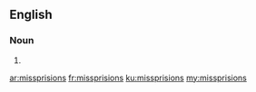 ==English==

===Noun===
{{head|en|plural}}

# {{plural of|missprision|lang=en|nocat=1}}

[[ar:missprisions]]
[[fr:missprisions]]
[[ku:missprisions]]
[[my:missprisions]]